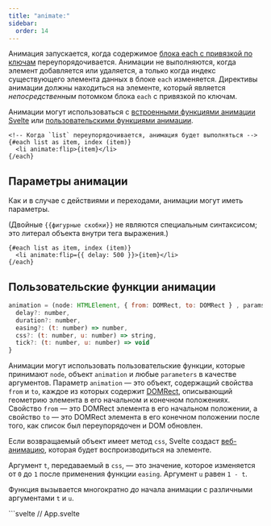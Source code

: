 ```yaml
---
title: "animate:"
sidebar:
  order: 14
---
```


Анимация запускается, когда содержимое [блока each с привязкой по ключам](../each/#блоки-each-с-привязкой-по-ключам) переупорядочивается. Анимации не выполняются, когда элемент добавляется или удаляется, а только когда индекс существующего элемента данных в блоке `each` изменяется. Директивы анимации должны находиться на элементе, который является _непосредственным_ потомком блока `each` с привязкой по ключам.

Анимации могут использоваться с [встроенными функциями анимации Svelte](https://svelte.dev/docs/svelte/svelte-animate) или [пользовательскими функциями анимации](#пользовательские-функции-анимации).

```svelte
<!-- Когда `list` переупорядочивается, анимация будет выполняться -->
{#each list as item, index (item)}
  <li animate:flip>{item}</li>
{/each}
```

## Параметры анимации

Как и в случае с действиями и переходами, анимации могут иметь параметры.

(Двойные `{{фигурные скобки}}` не являются специальным синтаксисом; это литерал объекта внутри тега выражения.)

```svelte
{#each list as item, index (item)}
  <li animate:flip={{ delay: 500 }}>{item}</li>
{/each}
```

## Пользовательские функции анимации

```js
animation = (node: HTMLElement, { from: DOMRect, to: DOMRect } , params: any) => {
  delay?: number,
  duration?: number,
  easing?: (t: number) => number,
  css?: (t: number, u: number) => string,
  tick?: (t: number, u: number) => void
}
```

Анимации могут использовать пользовательские функции, которые принимают `node`, объект `animation` и любые `parameters` в качестве аргументов. Параметр `animation` — это объект, содержащий свойства `from` и `to`, каждое из которых содержит [DOMRect](https://developer.mozilla.org/en-US/docs/Web/API/DOMRect#Properties), описывающий геометрию элемента в его начальном и конечном положениях. Свойство `from` — это DOMRect элемента в его начальном положении, а свойство `to` — это DOMRect элемента в его конечном положении после того, как список был переупорядочен и DOM обновлен.

Если возвращаемый объект имеет метод `css`, Svelte создаст [веб-анимацию](https://developer.mozilla.org/ru/docs/Web/API/Web_Animations_API), которая будет воспроизводиться на элементе.

Аргумент `t`, передаваемый в `css`, — это значение, которое изменяется от `0` до `1` после применения функции `easing`. Аргумент `u` равен `1 - t`.

Функция вызывается многократно _до_ начала анимации с различными аргументами `t` и `u`.


<Tabs syncKey="lang">
  <TabItem label="JS">
    ```svelte
      // App.svelte
      <script>
        import { cubicOut } from 'svelte/easing';

        /**
         * @param {HTMLElement} node
         * @param {{ from: DOMRect; to: DOMRect }} states
         * @param {any} params
         */
        function whizz(node, { from, to }, params) {
          const dx = from.left - to.left;
          const dy = from.top - to.top;

          const d = Math.sqrt(dx * dx + dy * dy);

          return {
            delay: 0,
            duration: Math.sqrt(d) * 120,
            easing: cubicOut,
            css: (t, u) => `transform: translate(${u * dx}px, ${u * dy}px) rotate(${t * 360}deg);`
          };
        }
      </script>

      {#each list as item, index (item)}
        <div animate:whizz>{item}</div>
      {/each}
    ```
  </TabItem>
  <TabItem label="TS">
    ```svelte
      // App.svelte
      <script lang="ts">
        import { cubicOut } from 'svelte/easing';

        function whizz(node: HTMLElement, { from, to }: { from: DOMRect; to: DOMRect }, params: any) {
          const dx = from.left - to.left;
          const dy = from.top - to.top;

          const d = Math.sqrt(dx * dx + dy * dy);

          return {
            delay: 0,
            duration: Math.sqrt(d) * 120,
            easing: cubicOut,
            css: (t, u) => `transform: translate(${u * dx}px, ${u * dy}px) rotate(${t * 360}deg);`
          };
        }
      </script>

      {#each list as item, index (item)}
        <div animate:whizz>{item}</div>
      {/each}
    ```
  </TabItem>
</Tabs>

Пользовательская функция анимации также может возвращать функцию `tick`, которая вызывается _в процессе_ анимации с теми же аргументами `t` и `u`.

:::note
Если возможно использовать `css` вместо `tick`, делайте это — веб-анимации могут выполняться в отдельном потоке, предотвращая заикания на более медленных устройствах.
:::

<Tabs syncKey="lang">
  <TabItem label="JS">
    ```svelte
      // App.svelte
      <script>
        import { cubicOut } from 'svelte/easing';

        /**
         * @param {HTMLElement} node
         * @param {{ from: DOMRect; to: DOMRect }} states
         * @param {any} params
         */
        function whizz(node, { from, to }, params) {
          const dx = from.left - to.left;
          const dy = from.top - to.top;

          const d = Math.sqrt(dx * dx + dy * dy);

          return {
            delay: 0,
            duration: Math.sqrt(d) * 120,
            easing: cubicOut,
            tick: (t, u) => Object.assign(node.style, { color: t > 0.5 ? 'Pink' : 'Blue' })
          };
        }
      </script>

      {#each list as item, index (item)}
        <div animate:whizz>{item}</div>
      {/each}
    ```
  </TabItem>
  <TabItem label="TS">
    ```svelte
      // App.svelte
      <script lang="ts">
        import { cubicOut } from 'svelte/easing';

        function whizz(node: HTMLElement, { from, to }: { from: DOMRect; to: DOMRect }, params: any) {
          const dx = from.left - to.left;
          const dy = from.top - to.top;

          const d = Math.sqrt(dx * dx + dy * dy);

          return {
            delay: 0,
            duration: Math.sqrt(d) * 120,
            easing: cubicOut,
            tick: (t, u) => Object.assign(node.style, { color: t > 0.5 ? 'Pink' : 'Blue' })
          };
        }
      </script>

      {#each list as item, index (item)}
        <div animate:whizz>{item}</div>
      {/each}
    ```
  </TabItem>
</Tabs>
